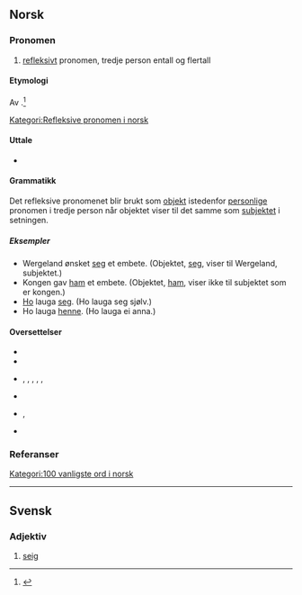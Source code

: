 ==Norsk==
===Pronomen===
{{no-pron}}
# [[refleksivt]] pronomen, tredje person entall og flertall
#:{{eksempel|no|Han skyndte '''seg''' til bussen.}}
#:{{eksempel|no|De bestemte '''seg''' for å vente.}}

====Etymologi====
Av {{etyl|non|no}} {{term|sik|||språk=non}}.<ref>{{R:Bokmålsordboka-Nynorskordboka}}</ref>

[[Kategori:Refleksive pronomen i norsk]]

====Uttale====
* {{lyd|No-seg.ogg|språk=no}} 

====Grammatikk====
Det refleksive pronomenet blir brukt som [[objekt]] istedenfor [[personlig|personlige]] pronomen i tredje person når objektet viser til det samme som [[subjekt|subjektet]] i setningen. 
{{Pron-alle-generisk|refleksivt||seg|sin|si|sitt|sine}}

=====Eksempler=====
* Wergeland ønsket [[seg]] et embete. (Objektet, [[seg]], viser til Wergeland, subjektet.)
* Kongen gav [[ham]] et embete. (Objektet, [[ham]], viser ikke til subjektet som er kongen.)
* [[ho|Ho]] lauga [[seg]]. (Ho lauga seg sjølv.)
* Ho lauga [[henne]]. (Ho lauga ei anna.)

====Oversettelser====
{{overs-topp|Refleksivt pronomen}}
* {{overs|da|sig}}
* {{overs|fr|se}}
* {{overs|pt|si|m|f|p}},  {{o|pt|si|m|f}},  {{o|pt|ele|m}},  {{o|pt|ela|f}},  {{o|pt|eles|m|p}},  {{o|pt|elas|f|p}}
{{overs-midt}}
* {{overs|es|se}}
* {{overs|sv|sig}}, {{o|sv|sej}}
* {{overs|de|sich}}
{{overs-bunn}}

===Referanser===
{{reflist}}

[[Kategori:100 vanligste ord i norsk]]

----
==Svensk==
===Adjektiv===
{{sv-adj|segare|segast}}
# [[seig]]
